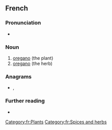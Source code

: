 ==French==

===Pronunciation===
* {{IPA|/ɔʁi.ɡɑ̃/|lang=fr}}

===Noun===
{{fr-noun|m}}

# [[oregano]] (the plant)
# [[oregano]] (the herb)

===Anagrams===
* {{l|fr|ignora}}, {{l|fr|rognai}}

===Further reading===
* {{R:TLFi}}

[[Category:fr:Plants]]
[[Category:fr:Spices and herbs]]